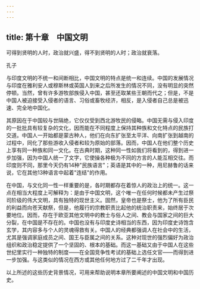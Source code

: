 ```yaml
---
---
---
```

title: 第十章　中国文明
---



可得到贤明的人时，政治就兴盛，得不到贤明的人时；政治就衰落。

孔子

与印度文明的不统一和间断相比，中国文明的特点是统一和连续。中国的发展情况与印度在雅利安人或穆斯林或英国人到来之后所发生的情况不同，没有明显的突然停顿。当然，曾有许多游牧部族侵入中国，甚至还取某些王朝而代之；但是，不是中国人被迫接受入侵者的语言、习俗或畜牧经济，相反，是入侵者自己总是被迅速、完全地中国化。

其原因在于中国较与世隔绝，它仅仅受到西北游牧民的侵略。中国无需与侵入印度的一批批具有较复杂的文化，因而能在不同程度上保持其种族和文化特点的民族打交道。中国人一开始都是蒙古种人，他们在向东扩张至太平洋、向南扩张到越南的过程中，同化了那些游收入侵者和较为原始的部落。因而，中国人在他们整个历史上享有同一种族和同一文化。在古典时期，这种同一性如我们将看到的，得到进一步加强，因为中国人统一了文字，它使操各种极为不同的方言的人能互相交往。而印度则不同，那里今天仍有14种"民族语言"；英语是其中的一种，用尼赫鲁的话来说，它在其他13种语言中起着"连结"的作用。

在中国，与文化同一性一样重要的是，各时期都存在着惊人的政治上的统一。这一点在相当大程度上可解释为：是由于中国文明，这个唯一在任何时候都未产生过祭司阶级的伟大文明，具有独特的现世主义。固然，皇帝也是祭士，他为了所有臣民的利益而向苍天献祭，但是，他履行的宗教职责比起他的统治职责来，始终居于次要地位。因而，存在于欧亚其他文明中的教士与俗人之间、教会与国家之间的巨大分裂，在中国是不存在的。中国也没有与印度史诗相当的东西，因为印度史诗饱含玄学，其内容多与个人的灵魂得救有关。中国人的经典都强调人在社会中的生活，尤其是强调家庭成员之间、国王与臣属之间的关系。这种对现世的强烈偏好为政治组织和政治稳定提供了一个坚固的、根本的基础。而这一基础又由于中国人在这些世纪里实行一种独特的制度——在全国竞争性考试的基础上选任文官——而得到进一步加强。与这类似的情况在西方或其他任何地方过了二千年才出现。

以上所述的这些历史背景情况，可用来帮助说明本章所要阐述的中国文明和中国历史。